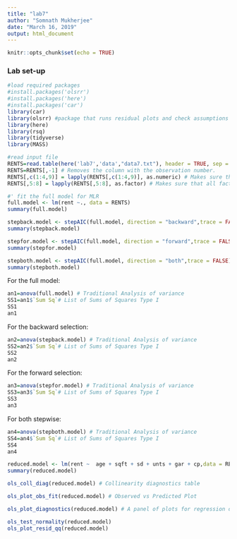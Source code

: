 ```yaml
---
title: "lab7"
author: "Somnath Mukherjee"
date: "March 16, 2019"
output: html_document
---
```


```r
knitr::opts_chunk$set(echo = TRUE)
```


###  Lab set-up 
```r
#load required packages
#install.packages('olsrr')
#install.packages('here')
#install.packages('car')
library(car)
library(olsrr) #package that runs residual plots and check assumptions for normality
library(here)
library(rsq)
library(tidyverse)
library(MASS)
```


```r
#read input file
RENTS=read.table(here('lab7','data',"data7.txt"), header = TRUE, sep = "", dec = ".")
RENTS=RENTS[,-1] # Removes the column with the observation number.
RENTS[,c(1:4,9)] = lapply(RENTS[,c(1:4,9)], as.numeric) # Makes sure that all numeric variables are seen as such by R
RENTS[,5:8] = lapply(RENTS[,5:8], as.factor) # Makes sure that all factor variables are seen as such by R
```
   
   
```r
#' fit the full model for MLR
full.model <- lm(rent ~., data = RENTS)
summary(full.model)

```

```r
stepback.model <- stepAIC(full.model, direction = "backward",trace = FALSE)
summary(stepback.model)

```


```r
stepfor.model <- stepAIC(full.model, direction = "forward",trace = FALSE)
summary(stepfor.model)

```

```r
stepboth.model <- stepAIC(full.model, direction = "both",trace = FALSE)
summary(stepboth.model)

```

For the full model:

```r
an1=anova(full.model) # Traditional Analysis of variance
SS1=an1$`Sum Sq`# List of Sums of Squares Type I
SS1
an1
```

For the backward selection:

```r
an2=anova(stepback.model) # Traditional Analysis of variance
SS2=an2$`Sum Sq`# List of Sums of Squares Type I
SS2
an2
```

For the forward selection:
```r
an3=anova(stepfor.model) # Traditional Analysis of variance
SS3=an3$`Sum Sq`# List of Sums of Squares Type I
SS3
an3
```

For both stepwise:
```r
an4=anova(stepboth.model) # Traditional Analysis of variance
SS4=an4$`Sum Sq`# List of Sums of Squares Type I
SS4
an4
```

```r
reduced.model <- lm(rent ~  age + sqft + sd + unts + gar + cp,data = RENTS ) # This is the reduced multilinear regression model. Add the exploratory variables of interest here
summary(reduced.model)
```

```r
ols_coll_diag(reduced.model) # Collinearity diagnostics table
```

```r
ols_plot_obs_fit(reduced.model) # Observed vs Predicted Plot
```


```r
ols_plot_diagnostics(reduced.model) # A panel of plots for regression diagnostics
```

```r
ols_test_normality(reduced.model)
ols_plot_resid_qq(reduced.model)
```

